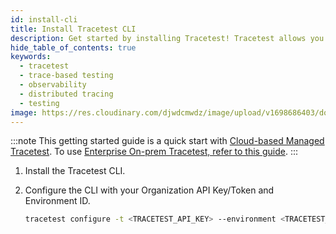 ```yaml
---
id: install-cli
title: Install Tracetest CLI
description: Get started by installing Tracetest! Tracetest allows you to quickly build integration and end-to-end tests, powered by your OpenTelemetry traces.
hide_table_of_contents: true
keywords:
  - tracetest
  - trace-based testing
  - observability
  - distributed tracing
  - testing
image: https://res.cloudinary.com/djwdcmwdz/image/upload/v1698686403/docs/Blog_Thumbnail_14_rsvkmo.jpg
---
```



:::note
This getting started guide is a quick start with [Cloud-based Managed Tracetest](https://app.tracetest.io/). To use [Enterprise On-prem Tracetest, refer to this guide](/install/on-prem-helm).
:::

1. Install the Tracetest CLI.

    <GtagInstallCliTabs></GtagInstallCliTabs>

2. Configure the CLI with your Organization API Key/Token and Environment ID.

    ```bash title="Terminal"
    tracetest configure -t <TRACETEST_API_KEY> --environment <TRACETEST_ENVIRONMENT_ID>
    ```
